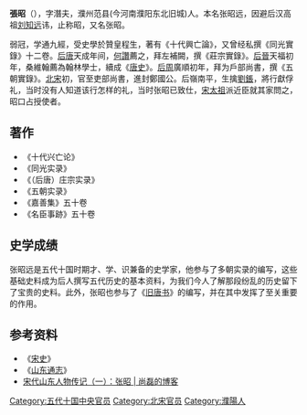 {{no footnotes|time=2014-01-05T04:59:29+00:00}}
'''張昭'''（{{bd|?||?|}}），字潛夫，濮州范县(今河南濮阳东北旧城)人。本名张昭远，因避后汉高祖[[刘知远|刘知远]]讳，止称昭，又名张昭。

弱冠，学通九經，受史學於贊皇程生，著有《十代興亡論》，又曾经私撰《同光實錄》十二卷。[[后唐|后唐]]天成年间，[[何讚|何讚]]薦之，拜左補闕，撰《莊宗實錄》。[[后晉|后晉]]天福初年，桑維翰薦為翰林學士，續成《[[唐史|唐史]]》。[[后周|后周]]廣順初年，拜为戶部尚書，撰《五朝實錄》。[[北宋|北宋]]初，官至吏部尚書，進封鄭國公。后嶺南平，生擒[[劉鋹|劉鋹]]，將行獻俘礼，当时没有人知道该行怎样的礼，当时张昭已致仕，[[宋太祖|宋太祖]]派近臣就其家問之，昭口占授使者。

== 著作 ==
* 《十代兴亡论》
* 《同光实录》
* 《（后唐）庄宗实录》
* 《五朝实录》
* 《嘉善集》五十卷
* 《名臣事跡》五十卷

== 史学成绩 ==
张昭远是五代十国时期才、学、识兼备的史学家，他参与了多朝实录的编写，这些基础史料成为后人撰写五代历史的基本资料，为我们今人了解那段纷乱的历史留下了宝贵的史料。此外，张昭也参与了《[[旧唐书|旧唐书]]》的编写，并在其中发挥了至关重要的作用。
== 参考资料 ==
* 《[[宋史|宋史]]》
* 《[[山东通志|山东通志]]》
* [http://shanglei.net/history/sd-song-zhangzhao.html 宋代山东人物传记（一）：张昭 | 尚磊的博客] {{Wayback|url=http://shanglei.net/history/sd-song-zhangzhao.html |date=20210509232411 }}

[[Category:五代十国中央官员|Category:五代十国中央官员]]
[[Category:北宋官员|Category:北宋官员]]
[[Category:濮陽人|Category:濮陽人]]